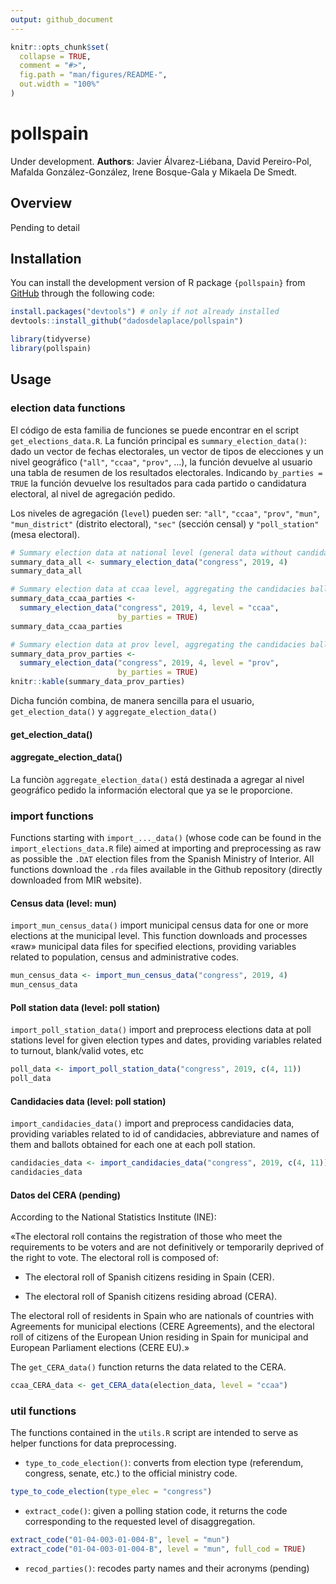```yaml
---
output: github_document
---
```


<!-- README.md is generated from README.Rmd. Please edit that file -->

```r
knitr::opts_chunk$set(
  collapse = TRUE,
  comment = "#>",
  fig.path = "man/figures/README-",
  out.width = "100%"
)
```

# pollspain

Under development. **Authors**: Javier Álvarez-Liébana, David Pereiro-Pol, Mafalda González-González, Irene Bosque-Gala y Mikaela De Smedt.

## Overview

Pending to detail

## Installation

You can install the development version of R package `{pollspain}` from [GitHub](https://github.com/) through the following code:

```r
install.packages("devtools") # only if not already installed
devtools::install_github("dadosdelaplace/pollspain")
```


```r
library(tidyverse)
library(pollspain)
```

## Usage

### election data functions

El código de esta familia de funciones se puede encontrar en el script `get_elections_data.R`. La función principal es `summary_election_data()`: dado un vector de fechas electorales, un vector de tipos de elecciones y un nivel geográfico (`"all"`, `"ccaa"`, `"prov"`, ...), la función devuelve al usuario una tabla de resumen de los resultados electorales. Indicando `by_parties = TRUE` la función devuelve los resultados para cada partido o candidatura electoral, al nivel de agregación pedido.

Los niveles de agregación (`level`) pueden ser: `"all"`, `"ccaa"`, `"prov"`, `"mun"`, `"mun_district"` (distrito electoral), `"sec"` (sección censal) y `"poll_station"` (mesa electoral).

```r
# Summary election data at national level (general data without candidacies ballots)
summary_data_all <- summary_election_data("congress", 2019, 4)
summary_data_all
```

```r
# Summary election data at ccaa level, aggregating the candidacies ballots
summary_data_ccaa_parties <-
  summary_election_data("congress", 2019, 4, level = "ccaa",
                        by_parties = TRUE)
summary_data_ccaa_parties
```


```r
# Summary election data at prov level, aggregating the candidacies ballots
summary_data_prov_parties <-
  summary_election_data("congress", 2019, 4, level = "prov",
                        by_parties = TRUE)
knitr::kable(summary_data_prov_parties)
```

Dicha función combina, de manera sencilla para el usuario, `get_election_data()` y `aggregate_election_data()` 



#### get_election_data()


#### aggregate_election_data()

La funciòn `aggregate_election_data()` está destinada a agregar al nivel geográfico pedido la información electoral que ya se le proporcione. 



### import functions

Functions starting with `import_..._data()` (whose code can be found in the `import_elections_data.R` file) aimed at importing and preprocessing as raw as possible the `.DAT` election files from the Spanish Ministry of Interior. All functions download the `.rda` files available in the Github repository \url{https://github.com/dadosdelaplace/pollspain-data} (directly downloaded from MIR website).

#### Census data (level: mun)

`import_mun_census_data()` import municipal census data for one or more elections at the municipal level. This function downloads and processes «raw» municipal data files for specified elections, providing variables related to population, census and administrative codes.

```r
mun_census_data <- import_mun_census_data("congress", 2019, 4)
mun_census_data
```


#### Poll station data (level: poll station)

`import_poll_station_data()` import and preprocess elections data at poll stations level for given election types and dates, providing variables related to turnout, blank/valid votes, etc


```r
poll_data <- import_poll_station_data("congress", 2019, c(4, 11))
poll_data
```

#### Candidacies data (level: poll station)

`import_candidacies_data()` import and preprocess candidacies data, providing variables related to id of candidacies, abbreviature and names of them and ballots obtained for each one at each poll station.

```r
candidacies_data <- import_candidacies_data("congress", 2019, c(4, 11))
candidacies_data
```

#### Datos del CERA (pending)

According to the National Statistics Institute (INE):

«The electoral roll contains the registration of those who meet the requirements to be voters and are not definitively or temporarily deprived of the right to vote. The electoral roll is composed of:

* The electoral roll of Spanish citizens residing in Spain (CER).

* The electoral roll of Spanish citizens residing abroad (CERA).

The electoral roll of residents in Spain who are nationals of countries with Agreements for municipal elections (CERE Agreements), and the electoral roll of citizens of the European Union residing in Spain for municipal and European Parliament elections (CERE EU).»

The `get_CERA_data()` function returns the data related to the CERA.

```r
ccaa_CERA_data <- get_CERA_data(election_data, level = "ccaa")
```




### util functions

The functions contained in the `utils.R` script are intended to serve as helper functions for data preprocessing.

* `type_to_code_election()`: converts from election type (referendum, congress, senate, etc.) to the official ministry code.

```r
type_to_code_election(type_elec = "congress")
```

* `extract_code()`: given a polling station code, it returns the code corresponding to the requested level of disaggregation.

```r
extract_code("01-04-003-01-004-B", level = "mun")
extract_code("01-04-003-01-004-B", level = "mun", full_cod = TRUE)
```


* `recod_parties()`: recodes party names and their acronyms (pending)
